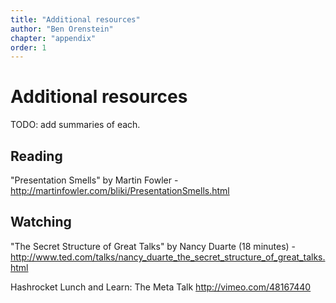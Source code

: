 ```yaml
---
title: "Additional resources"
author: "Ben Orenstein"
chapter: "appendix"
order: 1
---
```


# Additional resources

TODO: add summaries of each.

## Reading

"Presentation Smells" by Martin Fowler -
http://martinfowler.com/bliki/PresentationSmells.html

## Watching

"The Secret Structure of Great Talks" by Nancy Duarte (18 minutes) -
http://www.ted.com/talks/nancy_duarte_the_secret_structure_of_great_talks.html

Hashrocket Lunch and Learn: The Meta Talk
http://vimeo.com/48167440
